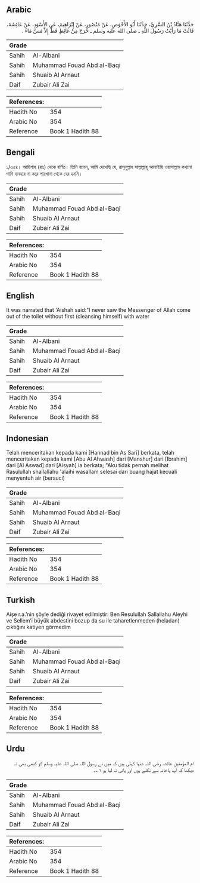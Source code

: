 ## Arabic


<div dir="rtl" lang="ar" style={{fontSize:'larger',backgroundColor:'#f8f9fa',padding:20}}>
حَدَّثَنَا هَنَّادُ بْنُ السَّرِيِّ، حَدَّثَنَا أَبُو الأَحْوَصِ، عَنْ مَنْصُورٍ، عَنْ إِبْرَاهِيمَ، عَنِ الأَسْوَدِ، عَنْ عَائِشَةَ، قَالَتْ مَا رَأَيْتُ رَسُولَ اللَّهِ ـ صلى الله عليه وسلم ـ خَرَجَ مِنْ غَائِطٍ قَطُّ إِلاَّ مَسَّ مَاءً ‏.‏
</div>
<div style={{backgroundColor:'#f8f9fa',padding:20, marginBottom: 10}}><table> <thead> <tr> <th>Grade</th> <th></th> </tr> </thead> <tbody> <tr><td>Sahih</td><td>Al-Albani</td></tr><tr><td>Sahih</td><td>Muhammad Fouad Abd al-Baqi</td></tr><tr><td>Sahih</td><td>Shuaib Al Arnaut</td></tr><tr><td>Daif</td><td>Zubair Ali Zai</td></tr></tbody></table><table> <thead> <tr> <th>References:</th> <th></th> </tr> </thead> <tbody><tr><td>Hadith No</td><td>354</td></tr><tr><td>Arabic No</td><td>354</td></tr><tr><td>Reference</td><td>Book 1 Hadith 88</td></tr></tbody></table></div>

## Bengali


<div dir="ltr" lang="bn" style={{fontSize:'larger',backgroundColor:'#f8f9fa',padding:20}}>
১/৩৫৪। আয়িশাহ (রাঃ) থেকে বর্ণিত। তিনি বলেন, আমি দেখেছি যে, রাসূলুল্লাহ সাল্লাল্লাহু আলাইহি ওয়াসাল্লাম কখনো পানি ব্যবহার না করে পায়খানা থেকে বের হননি।
</div>
<div style={{backgroundColor:'#f8f9fa',padding:20, marginBottom: 10}}><table> <thead> <tr> <th>Grade</th> <th></th> </tr> </thead> <tbody> <tr><td>Sahih</td><td>Al-Albani</td></tr><tr><td>Sahih</td><td>Muhammad Fouad Abd al-Baqi</td></tr><tr><td>Sahih</td><td>Shuaib Al Arnaut</td></tr><tr><td>Daif</td><td>Zubair Ali Zai</td></tr></tbody></table><table> <thead> <tr> <th>References:</th> <th></th> </tr> </thead> <tbody><tr><td>Hadith No</td><td>354</td></tr><tr><td>Arabic No</td><td>354</td></tr><tr><td>Reference</td><td>Book 1 Hadith 88</td></tr></tbody></table></div>

## English


<div dir="ltr" lang="en" style={{fontSize:'larger',backgroundColor:'#f8f9fa',padding:20}}>
It was narrated that 'Aishah said:"I never saw the Messenger of Allah come out of the toilet without first (cleansing himself) with water
</div>
<div style={{backgroundColor:'#f8f9fa',padding:20, marginBottom: 10}}><table> <thead> <tr> <th>Grade</th> <th></th> </tr> </thead> <tbody> <tr><td>Sahih</td><td>Al-Albani</td></tr><tr><td>Sahih</td><td>Muhammad Fouad Abd al-Baqi</td></tr><tr><td>Sahih</td><td>Shuaib Al Arnaut</td></tr><tr><td>Daif</td><td>Zubair Ali Zai</td></tr></tbody></table><table> <thead> <tr> <th>References:</th> <th></th> </tr> </thead> <tbody><tr><td>Hadith No</td><td>354</td></tr><tr><td>Arabic No</td><td>354</td></tr><tr><td>Reference</td><td>Book 1 Hadith 88</td></tr></tbody></table></div>

## Indonesian


<div dir="ltr" lang="id" style={{fontSize:'larger',backgroundColor:'#f8f9fa',padding:20}}>
Telah menceritakan kepada kami [Hannad bin As Sari] berkata, telah menceritakan kepada kami [Abu Al Ahwash] dari [Manshur] dari [Ibrahim] dari [Al Aswad] dari [Aisyah] ia berkata; "Aku tidak pernah melihat Rasulullah shallallahu 'alaihi wasallam selesai dari buang hajat kecuali menyentuh air (bersuci)
</div>
<div style={{backgroundColor:'#f8f9fa',padding:20, marginBottom: 10}}><table> <thead> <tr> <th>Grade</th> <th></th> </tr> </thead> <tbody> <tr><td>Sahih</td><td>Al-Albani</td></tr><tr><td>Sahih</td><td>Muhammad Fouad Abd al-Baqi</td></tr><tr><td>Sahih</td><td>Shuaib Al Arnaut</td></tr><tr><td>Daif</td><td>Zubair Ali Zai</td></tr></tbody></table><table> <thead> <tr> <th>References:</th> <th></th> </tr> </thead> <tbody><tr><td>Hadith No</td><td>354</td></tr><tr><td>Arabic No</td><td>354</td></tr><tr><td>Reference</td><td>Book 1 Hadith 88</td></tr></tbody></table></div>

## Turkish


<div dir="ltr" lang="tr" style={{fontSize:'larger',backgroundColor:'#f8f9fa',padding:20}}>
Aişe r.a.’nin şöyle dediği rivayet edilmiştir: Ben Resulullah Sallallahu Aleyhi ve Sellem’i büyük abdestini bozup da su ile taharetlenmeden (heladan) çıktığını katiyen görmedim
</div>
<div style={{backgroundColor:'#f8f9fa',padding:20, marginBottom: 10}}><table> <thead> <tr> <th>Grade</th> <th></th> </tr> </thead> <tbody> <tr><td>Sahih</td><td>Al-Albani</td></tr><tr><td>Sahih</td><td>Muhammad Fouad Abd al-Baqi</td></tr><tr><td>Sahih</td><td>Shuaib Al Arnaut</td></tr><tr><td>Daif</td><td>Zubair Ali Zai</td></tr></tbody></table><table> <thead> <tr> <th>References:</th> <th></th> </tr> </thead> <tbody><tr><td>Hadith No</td><td>354</td></tr><tr><td>Arabic No</td><td>354</td></tr><tr><td>Reference</td><td>Book 1 Hadith 88</td></tr></tbody></table></div>

## Urdu


<div dir="rtl" lang="ur" style={{fontSize:'larger',backgroundColor:'#f8f9fa',padding:20}}>
ام المؤمنین عائشہ رضی اللہ عنہا کہتی ہیں کہ میں نے رسول اللہ صلی اللہ علیہ وسلم کو کبھی بھی نہ دیکھا کہ آپ پاخانہ سے نکلے ہوں اور پانی نہ لیا ہو ۱؎۔
</div>
<div style={{backgroundColor:'#f8f9fa',padding:20, marginBottom: 10}}><table> <thead> <tr> <th>Grade</th> <th></th> </tr> </thead> <tbody> <tr><td>Sahih</td><td>Al-Albani</td></tr><tr><td>Sahih</td><td>Muhammad Fouad Abd al-Baqi</td></tr><tr><td>Sahih</td><td>Shuaib Al Arnaut</td></tr><tr><td>Daif</td><td>Zubair Ali Zai</td></tr></tbody></table><table> <thead> <tr> <th>References:</th> <th></th> </tr> </thead> <tbody><tr><td>Hadith No</td><td>354</td></tr><tr><td>Arabic No</td><td>354</td></tr><tr><td>Reference</td><td>Book 1 Hadith 88</td></tr></tbody></table></div>